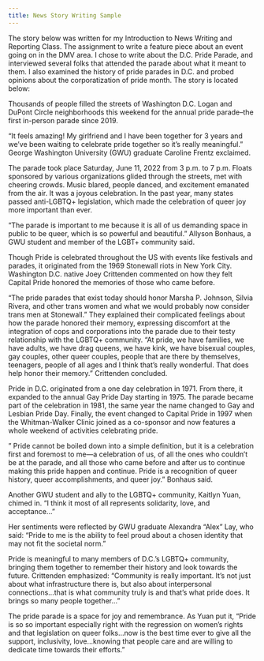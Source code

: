 ```yaml
---
title: News Story Writing Sample
---
```


The story below was written for my Introduction to News Writing and Reporting Class. The assignment to write a feature piece about an event going on in the DMV area. I chose to write about the D.C. Pride Parade, and interviewed several folks that attended the parade about what it meant to them. I also examined the history of pride parades in D.C. and probed opinions about the corporatization of pride month. The story is located below:

Thousands of people filled the streets of Washington D.C. Logan and DuPont Circle neighborhoods this weekend for the annual pride parade--the first in-person parade since 2019.

"It feels amazing! My girlfriend and I have been together for 3 years and we've been waiting to celebrate pride together so it's really meaningful." George Washington University (GWU) graduate Caroline Frentz exclaimed.

The parade took place Saturday, June 11, 2022 from 3 p.m. to 7 p.m. Floats sponsored by various organizations glided through the streets, met with cheering crowds. Music blared, people danced, and excitement emanated from the air. It was a joyous celebration. In the past year, many states passed anti-LGBTQ+ legislation, which made the celebration of queer joy more important than ever.

"The parade is important to me because it is all of us demanding space in public to be queer, which is so powerful and beautiful." Allyson Bonhaus, a GWU student and member of the LGBT+ community said.

Though Pride is celebrated throughout the US with events like festivals and parades, it originated from the 1969 Stonewall riots in New York City. Washington D.C. native Joey Crittenden commented on how they felt Capital Pride honored the memories of those who came before.

"The pride parades that exist today should honor Marsha P. Johnson, Silvia Rivera, and other trans women and what we would probably now consider trans men at Stonewall." They explained their complicated feelings about how the parade honored their memory, expressing discomfort at the integration of cops and corporations into the parade due to their testy relationship with the LGBTQ+ community. "At pride, we have families, we have adults, we have drag queens, we have kink, we have bisexual couples, gay couples, other queer couples, people that are there by themselves, teenagers, people of all ages and I think that's really wonderful. That does help honor their memory." Crittenden concluded.

Pride in D.C. originated from a one day celebration in 1971. From there, it expanded to the annual Gay Pride Day starting in 1975. The parade became part of the celebration in 1981, the same year the name changed to Gay and Lesbian Pride Day. Finally, the event changed to Capital Pride in 1997 when the Whitman-Walker Clinic joined as a co-sponsor and now features a whole weekend of activities celebrating pride.

" Pride cannot be boiled down into a simple definition, but it is a celebration first and foremost to me---a celebration of us, of all the ones who couldn't be at the parade, and all those who came before and after us to continue making this pride happen and continue. Pride is a recognition of queer history, queer accomplishments, and queer joy." Bonhaus said.

Another GWU student and ally to the LGBTQ+ community, Kaitlyn Yuan, chimed in. "I think it most of all represents solidarity, love, and acceptance..."

Her sentiments were reflected by GWU graduate Alexandra "Alex" Lay, who said: "Pride to me is the ability to feel proud about a chosen identity that may not fit the societal norm."

Pride is meaningful to many members of D.C.'s LGBTQ+ community, bringing them together to remember their history and look towards the future. Crittenden emphasized: "Community is really important. It's not just about what infrastructure there is, but also about interpersonal connections...that is what community truly is and that's what pride does. It brings so many people together..."

The pride parade is a space for joy and remembrance. As Yuan put it, "Pride is so so important especially right with the regression on women's rights and that legislation on queer folks...now is the best time ever to give all the support, inclusivity, love...knowing that people care and are willing to dedicate time towards their efforts."
